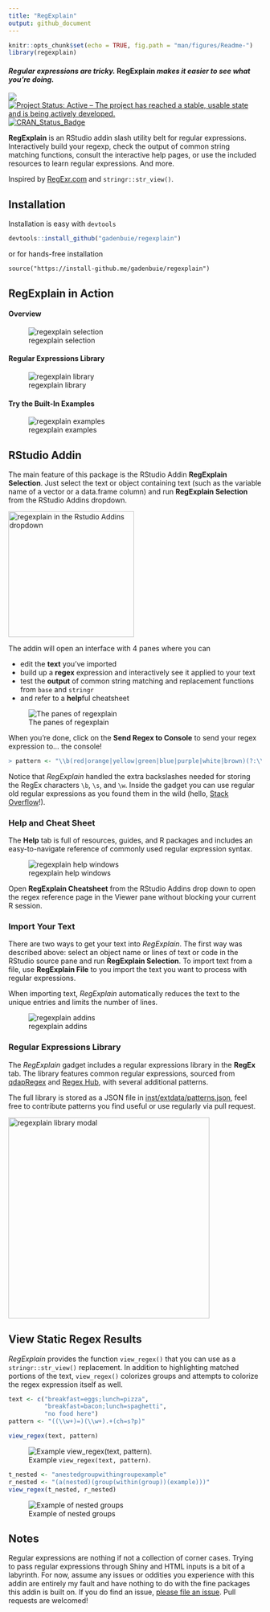```yaml
---
title: "RegExplain"
output: github_document
---
```


```r
knitr::opts_chunk$set(echo = TRUE, fig.path = "man/figures/Readme-")
library(regexplain)
```

#### *Regular expressions are tricky.* RegExplain *makes it easier to see what you're doing.*

<!-- [![packageversion](https://img.shields.io/github/description/v/gadenbuie/regexplain.svg)](commits/master) -->
![](https://img.shields.io/badge/lifecycle-maturing-blue.svg)
[![Project Status: Active – The project has reached a stable, usable state and is being actively developed.](http://www.repostatus.org/badges/latest/active.svg)](http://www.repostatus.org/#active)
[![CRAN_Status_Badge](http://www.r-pkg.org/badges/version/regexplain)](https://cran.r-project.org/package=regexplain)
<!-- [![Last-changedate](https://img.shields.io/badge/last%20change-`r gsub('-', '--', Sys.Date())`-yellowgreen.svg)](/commits/master) -->

<!-- Links -->
[regexr]: https://regexr.com/

**RegExplain** is an RStudio addin slash utility belt for regular expressions.
Interactively build your regexp, check the output of common string matching functions, consult the interactive help pages, or use the included resources to learn regular expressions.
And more.

Inspired by [RegExr.com][regexr] and `stringr::str_view()`.

## Installation

Installation is easy with `devtools`

```r
devtools::install_github("gadenbuie/regexplain")
```

or for hands-free installation

```
source("https://install-github.me/gadenbuie/regexplain")
```

## RegExplain in Action

#### Overview

![regexplain selection](docs/regexplain-selection.gif)

#### Regular Expressions Library

![regexplain library](docs/regexplain-library.gif)

#### Try the Built-In Examples

![regexplain examples](docs/regexplain-try-this.gif)

## RStudio Addin

The main feature of this package is the RStudio Addin **RegExplain Selection**.
Just select the text or object containing text (such as the variable name of a vector or a data.frame column) and run **RegExplain Selection** from the RStudio Addins dropdown.

<img src="docs/rstudio-addin-list.png" width = "250px;" alt="regexplain in the Rstudio Addins dropdown">

The addin will open an interface with 4 panes where you can

- edit the **text** you've imported
- build up a **regex** expression and interactively see it applied to your text
- test the **output** of common string matching and replacement functions from `base` and `stringr`
- and refer to a **help**ful cheatsheet

![The panes of regexplain](docs/regexplain-gadget-tabs.png)

When you're done, click on the **Send Regex to Console** to send your regex expression to... the console!

```r
> pattern <- "\\b(red|orange|yellow|green|blue|purple|white|brown)(?:\\s(\\w+))?"
```

Notice that _RegExplain_ handled the extra backslashes needed for storing the RegEx characters `\b`, `\s`, and `\w`.
Inside the gadget you can use regular old regular expressions as you found them in the wild (hello, [Stack Overflow](https://stackoverflow.com/questions/tagged/regex)!).

### Help and Cheat Sheet

The **Help** tab is full of resources, guides, and R packages and includes an easy-to-navigate reference of commonly used regular expression syntax.

![regexplain help windows](docs/regexplain-gadget-help.png)

Open **RegExplain Cheatsheet** from the RStudio Addins drop down to open the regex reference page in the Viewer pane without blocking your current R session.

### Import Your Text

There are two ways to get your text into *RegExplain*.
The first way was described above: select an object name or lines of text or code in the RStudio source pane and run **RegExplain Selection**.
To import text from a file, use **RegExplain File** to you import the text you want to process with regular expressions.

When importing text, _RegExplain_ automatically reduces the text to the unique entries and limits the number of lines.

![regexplain addins](docs/addin-screenshots.png)

### Regular Expressions Library

The _RegExplain_ gadget includes a regular expressions library in the **RegEx** tab.
The library features common regular expressions, sourced from [qdapRegex](https://github.com/trinker/qdapRegex) and [Regex Hub](https://projects.lukehaas.me/regexhub), with several additional patterns.

The full library is stored as a JSON file in [inst/extdata/patterns.json](/inst/extdata/patterns.json), feel free to contribute patterns you find useful or use regularly via pull request.

<img src="docs/regexplain-gadget-library.png" height="400px" alt="regexplain library modal">

## View Static Regex Results

_RegExplain_ provides the function `view_regex()` that you can use as a `stringr::str_view()` replacement.
In addition to highlighting matched portions of the text, `view_regex()` colorizes groups and attempts to colorize the regex expression itself as well.

```r
text <- c("breakfast=eggs;lunch=pizza",
          "breakfast=bacon;lunch=spaghetti", 
          "no food here")
pattern <- "((\\w+)=)(\\w+).+(ch=s?p)"

view_regex(text, pattern)
```

![Example `view_regex(text, pattern)`.](docs/view-regex.png)

```r
t_nested <- "anestedgroupwithingroupexample"
r_nested <- "(a(nested)(group(within(group))(example)))"
view_regex(t_nested, r_nested)
```

![Example of nested groups](docs/view-nested.png)


## Notes

Regular expressions are nothing if not a collection of corner cases.
Trying to pass regular expressions through Shiny and HTML inputs is a bit of a labyrinth.
For now, assume any issues or oddities you experience with this addin are entirely my fault and have nothing to do with the fine packages this addin is built on.
If you do find an issue, [please file an issue](https://github.com/gadenbuie/regexplain).
Pull requests are welcomed!
